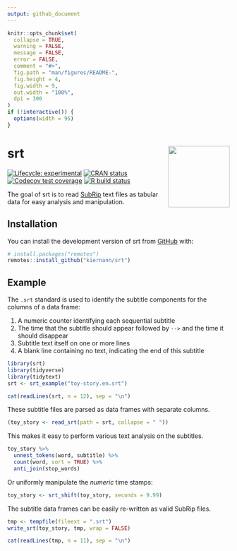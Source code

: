 ```yaml
---
output: github_document
---
```


<!-- README.md is generated from README.Rmd. Please edit that file -->

```r
knitr::opts_chunk$set(
  collapse = TRUE,
  warning = FALSE,
  message = FALSE,
  error = FALSE,
  comment = "#>",
  fig.path = "man/figures/README-",
  fig.height = 4,
  fig.width = 9,
  out.width = "100%",
  dpi = 300
)
if (!interactive()) {
  options(width = 95)
}
```

# srt <img src='man/figures/logo.png' align="right" height="139" />

<!-- badges: start -->
[![Lifecycle: experimental][life_badge]][life_link]
[![CRAN status][cran_badge]][cran_link]
[![Codecov test coverage][cov_badge]][cov_link]
[![R build status][ga_badge]][ga_link]
<!-- badges: end -->

The goal of srt is to read [SubRip][wiki] text files as tabular data for easy
analysis and manipulation.

## Installation

You can install the development version of srt from [GitHub][gh] with:

```r
# install.packages("remotes")
remotes::install_github("kiernann/srt")
```

## Example

The `.srt` standard is used to identify the subtitle components for the columns
of a data frame:

1. A numeric counter identifying each sequential subtitle
2. The time that the subtitle should appear followed by `-->` and the time it
should disappear
3. Subtitle text itself on one or more lines
4. A blank line containing no text, indicating the end of this subtitle

```r
library(srt)
library(tidyverse)
library(tidytext)
srt <- srt_example("toy-story.en.srt")
```

```r
cat(readLines(srt, n = 12), sep = "\n")
```

These subtitle files are parsed as data frames with separate columns.

```r
(toy_story <- read_srt(path = srt, collapse = " "))
```

This makes it easy to perform various text analysis on the subtitles.

```r
toy_story %>% 
  unnest_tokens(word, subtitle) %>% 
  count(word, sort = TRUE) %>% 
  anti_join(stop_words)
```

Or uniformly manipulate the _numeric_ time stamps:

```r
toy_story <- srt_shift(toy_story, seconds = 9.99)
```

The subtitle data frames can be easily re-written as valid SubRip files.

```r
tmp <- tempfile(fileext = ".srt")
write_srt(toy_story, tmp, wrap = FALSE)
```

```r
cat(readLines(tmp, n = 11), sep = "\n")
```

<!-- refs: start -->
[life_badge]: https://img.shields.io/badge/lifecycle-experimental-orange.svg
[life_link]: https://www.tidyverse.org/lifecycle/#experimental
[cran_badge]: https://www.r-pkg.org/badges/version/srt
[cran_link]: https://CRAN.R-project.org/package=srt
[ga_badge]: https://github.com/kiernann/srt/workflows/R-CMD-check/badge.svg
[ga_link]: https://github.com/kiernann/srt/actions
[cov_badge]: https://codecov.io/gh/kiernann/srt/branch/master/graph/badge.svg
[cov_link]: https://codecov.io/gh/kiernann/srt?branch=master
[gh]: https://github.com/kiernann/srt
[wiki]: https://en.wikipedia.org/wiki/SubRip
<!-- refs: end -->
